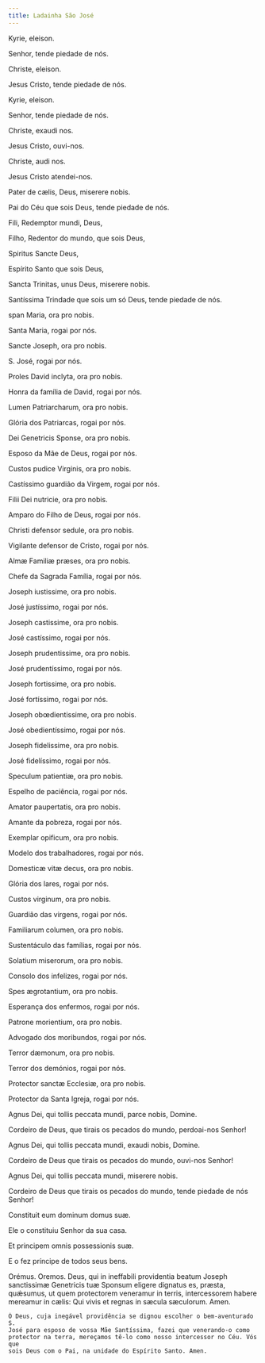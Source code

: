 ```yaml
---
title: Ladainha São José
---
```


<div class="side-by-side not-content">

Kyrie, eleison.

Senhor, tende piedade de nós.

Christe, eleison.

Jesus Cristo, tende piedade de nós.

Kyrie, eleison.

Senhor, tende piedade de nós.

Christe, exaudi nos.

Jesus Cristo, ouvi-nos.

Christe, audi nos.

Jesus Cristo atendei-nos.

Pater de cælis, Deus, miserere nobis.

Pai do Céu que sois Deus, tende piedade de nós.

Fili, Redemptor mundi, Deus,

Filho, Redentor do mundo, que sois Deus,

Spiritus Sancte Deus,

Espírito Santo que sois Deus,

Sancta Trinitas, unus Deus, miserere nobis.

Santíssima Trindade que sois um só Deus, tende piedade de nós.

span Maria, ora pro nobis.

Santa Maria, rogai por nós.

Sancte Joseph, ora pro nobis.

S. José, rogai por nós.

Proles David inclyta, ora pro nobis.

Honra da família de David, rogai por nós.

Lumen Patriarcharum, ora pro nobis.

Glória dos Patriarcas, rogai por nós.

Dei Genetricis Sponse, ora pro nobis.

Esposo da Mãe de Deus, rogai por nós.

Custos pudice Virginis, ora pro nobis.

Castíssimo guardião da Virgem, rogai por nós.

Filii Dei nutricie, ora pro nobis.

Amparo do Filho de Deus, rogai por nós.

Christi defensor sedule, ora pro nobis.

Vigilante defensor de Cristo, rogai por nós.

Almæ Familiæ præses, ora pro nobis.

Chefe da Sagrada Família, rogai por nós.

Joseph iustissime, ora pro nobis.

José justíssimo, rogai por nós.

Joseph castissime, ora pro nobis.

José castíssimo, rogai por nós.

Joseph prudentissime, ora pro nobis.

José prudentíssimo, rogai por nós.

Joseph fortissime, ora pro nobis.

José fortíssimo, rogai por nós.

Joseph obœdientissime, ora pro nobis.

José obedientíssimo, rogai por nós.

Joseph fidelissime, ora pro nobis.

José fidelíssimo, rogai por nós.

Speculum patientiæ, ora pro nobis.

Espelho de paciência, rogai por nós.

Amator paupertatis, ora pro nobis.

Amante da pobreza, rogai por nós.

Exemplar opificum, ora pro nobis.

Modelo dos trabalhadores, rogai por nós.

Domesticæ vitæ decus, ora pro nobis.

Glória dos lares, rogai por nós.

Custos virginum, ora pro nobis.

Guardião das virgens, rogai por nós.

Familiarum columen, ora pro nobis.

Sustentáculo das famílias, rogai por nós.

Solatium miserorum, ora pro nobis.

Consolo dos infelizes, rogai por nós.

Spes ægrotantium, ora pro nobis.

Esperança dos enfermos, rogai por nós.

Patrone morientium, ora pro nobis.

Advogado dos moribundos, rogai por nós.

Terror dæmonum, ora pro nobis.

Terror dos demónios, rogai por nós.

Protector sanctæ Ecclesiæ, ora pro nobis.

Protector da Santa Igreja, rogai por nós.

Agnus Dei, qui tollis peccata mundi, parce nobis, Domine.

  <span>
    Cordeiro de Deus, que tirais os pecados do mundo, perdoai-nos Senhor!
  </span>

Agnus Dei, qui tollis peccata mundi, exaudi nobis, Domine.

Cordeiro de Deus que tirais os pecados do mundo, ouvi-nos Senhor!

Agnus Dei, qui tollis peccata mundi, miserere nobis.

  <span>
    Cordeiro de Deus que tirais os pecados do mundo, tende piedade de nós
    Senhor!
  </span>

Constituit eum dominum domus suæ.

Ele o constituiu Senhor da sua casa.

Et principem omnis possessionis suæ.

E o fez príncipe de todos seus bens.

  <span class="text-red-500 text-center">Orémus.</span>
  <span class="text-red-500 text-center">Oremos.</span>
  <span>
    Deus, qui in ineffabili providentia beatum Joseph sanctissimæ Genetricis tuæ
    Sponsum eligere dignatus es, præsta, quǽsumus, ut quem protectorem veneramur
    in terris, intercessorem habere mereamur in cælis: Qui vivis et regnas in
    sæcula sæculorum. Amen.

    Ó Deus, cuja inegável providência se dignou escolher o bem-aventurado S.
    José para esposo de vossa Mãe Santíssima, fazei que venerando-o como
    protector na terra, mereçamos tê-lo como nosso intercessor no Céu. Vós que
    sois Deus com o Pai, na unidade do Espírito Santo. Amen.

</div>
